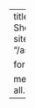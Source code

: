---
title: All Posts
description: Show all posts hosted on this site.
image: "/assets/images/asterisk.png"

format:
  html: default

metadata-files:
  - _listing-all.yml
---